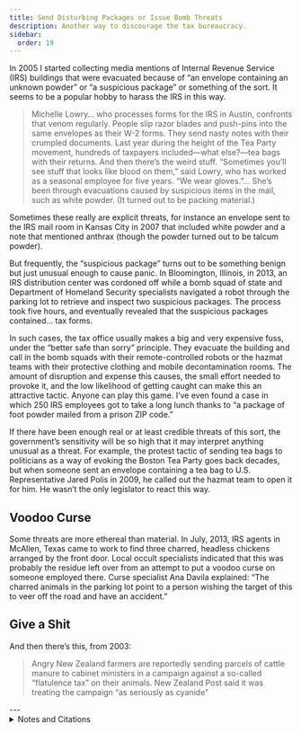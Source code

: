 ```yaml
---
title: Send Disturbing Packages or Issue Bomb Threats
description: Another way to discourage the tax bureaucracy.
sidebar:
  order: 19
---
```


In 2005 I started collecting media mentions of Internal Revenue Service (IRS) buildings that were evacuated because of “an envelope containing an unknown powder” or “a suspicious package” or something of the sort.
It seems to be a popular hobby to harass the IRS in this way.

> Michelle Lowry… who processes forms for the IRS in Austin, confronts that venom regularly.
> People slip razor blades and push-pins into the same envelopes as their W-2 forms.
> They send nasty notes with their crumpled documents.
> Last year during the height of the Tea Party movement, hundreds of taxpayers included—what else?—tea bags with their returns.
> And then there’s the weird stuff.
> “Sometimes you’ll see stuff that looks like blood on them,” said Lowry, who has worked as a seasonal employee for five years.
> “We wear gloves.”…
> She’s been through evacuations caused by suspicious items in the mail, such as white powder.
> (It turned out to be packing material.)

Sometimes these really are explicit threats, for instance an envelope sent to the IRS mail room in Kansas City in 2007 that included white powder and a note that mentioned anthrax (though the powder turned out to be talcum powder).

But frequently, the “suspicious package” turns out to be something benign but just unusual enough to cause panic.
In Bloomington, Illinois, in 2013, an IRS distribution center was cordoned off while a bomb squad of state and Department of Homeland Security specialists navigated a robot through the parking lot to retrieve and inspect two suspicious packages.
The process took five hours, and eventually revealed that the suspicious packages contained… tax forms.

In such cases, the tax office usually makes a big and very expensive fuss, under the “better safe than sorry” principle.
They evacuate the building and call in the bomb squads with their remote-controlled robots or the hazmat teams with their protective clothing and mobile decontamination rooms.
The amount of disruption and expense this causes, the small effort needed to provoke it, and the low likelihood of getting caught can make this an attractive tactic.
Anyone can play this game.
I’ve even found a case in which 250 IRS employees got to take a long lunch thanks to “a package of foot powder mailed from a prison ZIP code.”

If there have been enough real or at least credible threats of this sort, the government’s sensitivity will be so high that it may interpret anything unusual as a threat.
For example, the protest tactic of sending tea bags to politicians as a way of evoking the Boston Tea Party goes back decades, but when someone sent an envelope containing a tea bag to U.S. Representative Jared Polis in 2009, he called out the hazmat team to open it for him.
He wasn’t the only legislator to react this way.

## <Badge text="Example" size="medium" /> Voodoo Curse

Some threats are more ethereal than material.
In July, 2013, IRS agents in McAllen, Texas came to work to find three charred, headless chickens arranged by the front door.
Local occult specialists indicated that this was probably the residue left over from an attempt to put a voodoo curse on someone employed there.
Curse specialist Ana Davila explained:
“The charred animals in the parking lot point to a person wishing the target of this to veer off the road and have an accident.”

## <Badge text="Example" size="medium" /> Give a Shit

And then there’s this, from 2003:

> Angry New Zealand farmers are reportedly sending parcels of cattle manure to cabinet ministers in a campaign against a so-called “flatulence tax” on their animals.
> New Zealand Post said it was treating the campaign “as seriously as cyanide”

<Aside type="tip" title="Wikipedia">
  <WikipediaBadge title="Anthrax hoaxes" />
  <WikipediaBadge title="Domestic terrorism" />
  <WikipediaBadge title="Boston Tea Party" />
</Aside>
---

<details>
<summary>Notes and Citations</summary>

* Ball, Andrea [“Threats, Contempt Come With Job for IRS Workers”](https://www.statesman.com/story/news/local/2012/09/01/threats-contempt-come-with-job-for-irs-workers/9942975007/) <i>Austin American Statesman</i> 1 March 2010
* Lowe, Ken “Bomb scare false alarm at Twin City IRS facility” <i>The Pantagraph</i> 15 March 2013
* Tedford, Daniel [“White ‘foot powder’ prompts evacuation of IRS building in El Monte”](https://www.sbsun.com/2009/11/12/white-foot-powder-prompts-evacuation-of-irs-building-in-el-monte/) <i>Whittier Daily News</i> 12 November 2009
* Olkon, Sara “Mailed Tea Raises Alarms” <i>The Baltimore Sun</i> 15 April 2009
* Ortiz, Ildefonso “Charred chickens left at IRS a possible curse” <i>The Brownsville Herald</i> 27 July 2013
* “Tax sparks protest moo-vement” <i>Sydney Morning Herald</i> 15 July 2003

</details>
